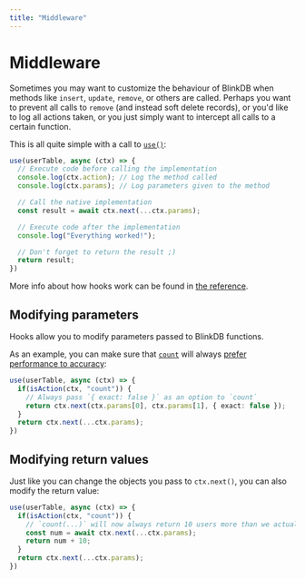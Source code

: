 ```yaml
---
title: "Middleware"
---
```


# Middleware

Sometimes you may want to customize the behaviour of BlinkDB when methods like `insert`, `update`, `remove`, or others are called.
Perhaps you want to prevent all calls to `remove` (and instead soft delete records), or you'd like to log all actions taken, or
you just simply want to intercept all calls to a certain function.

This is all quite simple with a call to [`use()`](/docs/reference/use):

```ts
use(userTable, async (ctx) => {
  // Execute code before calling the implementation
  console.log(ctx.action); // Log the method called
  console.log(ctx.params); // Log parameters given to the method

  // Call the native implementation
  const result = await ctx.next(...ctx.params);

  // Execute code after the implementation
  console.log("Everything worked!");

  // Don't forget to return the result ;)
  return result;
})
```

More info about how hooks work can be found in [the reference](/docs/reference/use).

## Modifying parameters

Hooks allow you to modify parameters passed to BlinkDB functions.

As an example, you can make sure that [`count`](/docs/reference/count) will always [prefer performance to accuracy](/docs/reference/count#performance):

```ts
use(userTable, async (ctx) => {
  if(isAction(ctx, "count")) {
    // Always pass `{ exact: false }` as an option to `count`
    return ctx.next(ctx.params[0], ctx.params[1], { exact: false });
  }
  return ctx.next(...ctx.params);
})
```

## Modifying return values

Just like you can change the objects you pass to `ctx.next()`, you can also modify the return value:

```ts
use(userTable, async (ctx) => {
  if(isAction(ctx, "count")) {
    // `count(...)` will now always return 10 users more than we actually have
    const num = await ctx.next(...ctx.params);
    return num + 10;
  }
  return ctx.next(...ctx.params);
})
```

